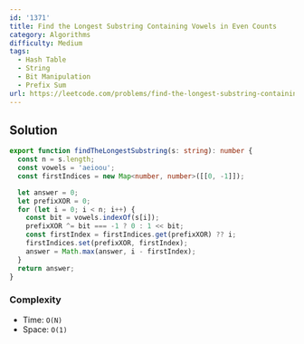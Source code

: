 ```yaml
---
id: '1371'
title: Find the Longest Substring Containing Vowels in Even Counts
category: Algorithms
difficulty: Medium
tags:
  - Hash Table
  - String
  - Bit Manipulation
  - Prefix Sum
url: https://leetcode.com/problems/find-the-longest-substring-containing-vowels-in-even-counts
---
```


## Solution

```typescript showLineNumbers
export function findTheLongestSubstring(s: string): number {
  const n = s.length;
  const vowels = 'aeioou';
  const firstIndices = new Map<number, number>([[0, -1]]);

  let answer = 0;
  let prefixXOR = 0;
  for (let i = 0; i < n; i++) {
    const bit = vowels.indexOf(s[i]);
    prefixXOR ^= bit === -1 ? 0 : 1 << bit;
    const firstIndex = firstIndices.get(prefixXOR) ?? i;
    firstIndices.set(prefixXOR, firstIndex);
    answer = Math.max(answer, i - firstIndex);
  }
  return answer;
}
```

### Complexity

- Time: `O(N)`
- Space: `O(1)`
